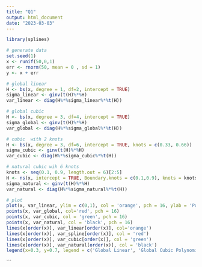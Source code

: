 ```yaml
---
title: "Q1"
output: html_document
date: "2023-03-03"
---
```


```r
library(splines)

# generate data
set.seed(1)
x <- runif(50,0,1)
err <- rnorm(50, mean = 0 , sd = 1)
y <- x + err

# global linear
H <- bs(x, degree = 1, df=2, intercept = TRUE)  
sigma_linear <- ginv(t(H)%*%H)
var_linear <- diag(H%*%sigma_linear%*%t(H))

# global cubic 
H <- bs(x, degree = 3, df=4, intercept = TRUE)
sigma_global <- ginv(t(H)%*%H)
var_global <- diag(H%*%sigma_global%*%t(H))

# cubic  with 2 knots 
H <- bs(x, degree = 3, df=6, intercept = TRUE, knots = c(0.33, 0.66))
sigma_cubic <- ginv(t(H)%*%H)
var_cubic <- diag(H%*%sigma_cubic%*%t(H))

# natural cubic wih 6 knots
knots <- seq(0.1, 0.9, length.out = 6)[2:5] 
H <- ns(x, intercept = TRUE, Boundary.knots = c(0.1,0.9), knots = knots)
sigma_natural <- ginv(t(H)%*%H)
var_natural <- diag(H%*%sigma_natural%*%t(H))

# plot
plot(x, var_linear, ylim = c(0,1), col = 'orange', pch = 16, ylab = 'Pointwise Variances', xlab = 'X')
points(x, var_global, col='red', pch = 16)
points(x, var_cubic, col = 'green', pch = 16)
points(x, var_natural, col = 'black', pch = 16)
lines(x[order(x)], var_linear[order(x)], col='orange')
lines(x[order(x)], var_spline[order(x)], col = 'red')
lines(x[order(x)], var_cubic[order(x)], col = 'green')
lines(x[order(x)], var_natural[order(x)], col = 'black')
legend(x=0.3, y=0.7, legend = c('Global Linear', 'Global Cubic Polynomial', 'Global Spline - 2 knots', 'Natural Cubic Spline - 6 knots'),col = c('orange', 'red', 'green', 'black'), lty = 1)

```

```